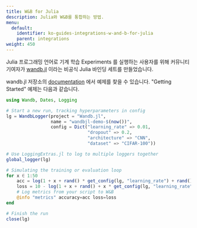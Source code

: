 ---
title: W&B for Julia
description: Julia와 W&B를 통합하는 방법.
menu:
  default:
    identifier: ko-guides-integrations-w-and-b-for-julia
    parent: integrations
weight: 450
---

Julia 프로그래밍 언어로 기계 학습 Experiments 를 실행하는 사용자를 위해 커뮤니티 기여자가 [wandb.jl](https://github.com/avik-pal/Wandb.jl) 이라는 비공식 Julia 바인딩 세트를 만들었습니다.

wandb.jl 저장소의 [documentation](https://github.com/avik-pal/Wandb.jl/tree/main/docs/src/examples) 에서 예제를 찾을 수 있습니다. "Getting Started" 예제는 다음과 같습니다.

```julia
using Wandb, Dates, Logging

# Start a new run, tracking hyperparameters in config
lg = WandbLogger(project = "Wandb.jl",
                 name = "wandbjl-demo-$(now())",
                 config = Dict("learning_rate" => 0.01,
                               "dropout" => 0.2,
                               "architecture" => "CNN",
                               "dataset" => "CIFAR-100"))

# Use LoggingExtras.jl to log to multiple loggers together
global_logger(lg)

# Simulating the training or evaluation loop
for x ∈ 1:50
    acc = log(1 + x + rand() * get_config(lg, "learning_rate") + rand() + get_config(lg, "dropout"))
    loss = 10 - log(1 + x + rand() + x * get_config(lg, "learning_rate") + rand() + get_config(lg, "dropout"))
    # Log metrics from your script to W&B
    @info "metrics" accuracy=acc loss=loss
end

# Finish the run
close(lg)
```
